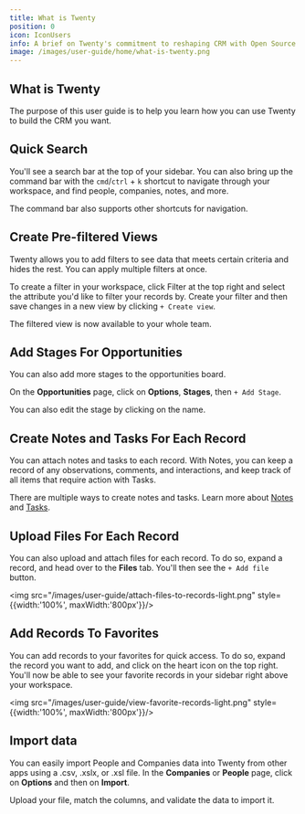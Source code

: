 ```yaml
---
title: What is Twenty
position: 0
icon: IconUsers
info: A brief on Twenty's commitment to reshaping CRM with Open Source
image: /images/user-guide/home/what-is-twenty.png
---
```


## What is Twenty

The purpose of this user guide is to help you learn how you can use Twenty to build the CRM you want. 

## Quick Search 

You'll see a search bar at the top of your sidebar. You can also bring up the command bar with the `cmd`/`ctrl` + `k` shortcut to navigate through your workspace, and find people, companies, notes, and more. 

The command bar also supports other shortcuts for navigation.  

## Create Pre-filtered Views 

Twenty allows you to add filters to see data that meets certain criteria and hides the rest. You can apply multiple filters at once.

To create a filter in your workspace, click Filter at the top right and select the attribute you'd like to filter your records by. Create your filter and then save changes in a new view by clicking `+ Create view`. 

The filtered view is now available to your whole team.

## Add Stages For Opportunities

You can also add more stages to the opportunities board. 

On the <b>Opportunities</b> page, click on <b>Options</b>, <b>Stages</b>, then `+ Add Stage`.

You can also edit the stage by clicking on the name. 

## Create Notes and Tasks For Each Record

You can attach notes and tasks to each record. With Notes, you can keep a record of any observations, comments, and interactions, and keep track of all items that require action with Tasks. 

There are multiple ways to create notes and tasks. Learn more about [Notes](./basics/notes.mdx) and [Tasks](./basics/tasks.mdx). 

## Upload Files For Each Record 

You can also upload and attach files for each record. To do so, expand a record, and head over to the <b>Files</b> tab. You'll then see the `+ Add file` button. 

<img src="/images/user-guide/attach-files-to-records-light.png" style={{width:'100%', maxWidth:'800px'}}/>

## Add Records To Favorites

You can add records to your favorites for quick access. To do so, expand the record you want to add, and click on the heart icon on the top right. You'll now be able to see your favorite records in your sidebar right above your workspace. 

<img src="/images/user-guide/view-favorite-records-light.png" style={{width:'100%', maxWidth:'800px'}}/>

## Import data

You can easily import People and Companies data into Twenty from other apps using a .csv, .xslx, or .xsl file. In the <b>Companies</b> or <b>People</b> page, click on <b>Options</b> and then on <b>Import</b>. 

Upload your file, match the columns, and validate the data to import it. 